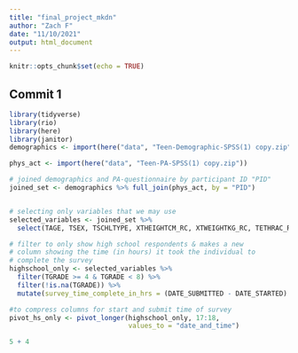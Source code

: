 ```yaml
---
title: "final_project_mkdn"
author: "Zach F"
date: "11/10/2021"
output: html_document
---
```


```r
knitr::opts_chunk$set(echo = TRUE)
```

## Commit 1
```r
library(tidyverse)
library(rio)
library(here)
library(janitor)
demographics <- import(here("data", "Teen-Demographic-SPSS(1) copy.zip"))

phys_act <- import(here("data", "Teen-PA-SPSS(1) copy.zip"))

# joined demographics and PA-questionnaire by participant ID "PID"
joined_set <- demographics %>% full_join(phys_act, by = "PID")


# selecting only variables that we may use
selected_variables <- joined_set %>% 
  select(TAGE, TSEX, TSCHLTYPE, XTHEIGHTCM_RC, XTWEIGHTKG_RC, TETHRAC_RC, TPMPABAD, TPMPAWANT, TPMPAUPST, TPMPAIMPT, XTPREDWEEKS, XTPREDWEEKOFS, XTPREDWEEKW) %>% 

# filter to only show high school respondents & makes a new 
# column showing the time (in hours) it took the individual to
# complete the survey
highschool_only <- selected_variables %>% 
  filter(TGRADE >= 4 & TGRADE < 8) %>% 
  filter(!is.na(TGRADE)) %>% 
  mutate(survey_time_complete_in_hrs = (DATE_SUBMITTED - DATE_STARTED) / 60)

#to compress columns for start and submit time of survey
pivot_hs_only <- pivot_longer(highschool_only, 17:18, 
                              values_to = "date_and_time")
```

```r
5 + 4
```

